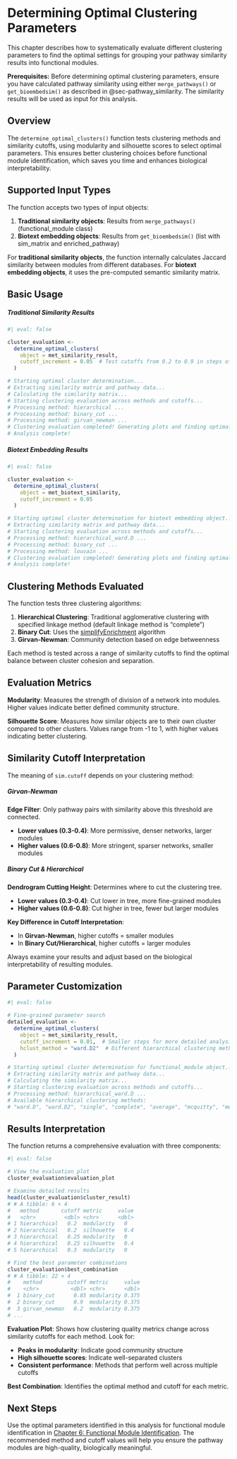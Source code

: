# Determining Optimal Clustering Parameters {#sec-optimal_clustering}

This chapter describes how to systematically evaluate different clustering parameters to find the optimal settings for grouping your pathway similarity results into functional modules.

::: callout-important
**Prerequisites:** Before determining optimal clustering parameters, ensure you have calculated pathway similarity using either `merge_pathways()` or `get_bioembedsim()` as described in @sec-pathway_similarity. The similarity results will be used as input for this analysis.
:::

## Overview

The `determine_optimal_clusters()` function tests clustering methods and similarity cutoffs, using modularity and silhouette scores to select optimal parameters. This ensures better clustering choices before functional module identification, which saves you time and enhances biological interpretability.

## Supported Input Types

The function accepts two types of input objects:

1.  **Traditional similarity objects**: Results from `merge_pathways()` (functional_module class)
2.  **Biotext embedding objects**: Results from `get_bioembedsim()` (list with sim_matrix and enriched_pathway)

For **traditional similarity objects**, the function internally calculates Jaccard similarity between modules from different databases. For **biotext embedding objects**, it uses the pre-computed semantic similarity matrix.

## Basic Usage

::: panel-tabset
##### Traditional Similarity Results

```r
#| eval: false

cluster_evaluation <- 
  determine_optimal_clusters(
    object = met_similarity_result,
    cutoff_increment = 0.05  # Test cutoffs from 0.2 to 0.9 in steps of 0.05
  )

# Starting optimal cluster determination...
# Extracting similarity matrix and pathway data...
# Calculating the similarity matrix...
# Starting clustering evaluation across methods and cutoffs...
# Processing method: hierarchical ...
# Processing method: binary_cut ...
# Processing method: girvan_newman ...
# Clustering evaluation completed! Generating plots and finding optimal parameters...
# Analysis complete!
```

##### Biotext Embedding Results

```r
#| eval: false

cluster_evaluation <- 
  determine_optimal_clusters(
    object = met_biotext_similarity,
    cutoff_increment = 0.05
  )

# Starting optimal cluster determination for biotext embedding object...
# Extracting similarity matrix and pathway data...
# Starting clustering evaluation across methods and cutoffs...
# Processing method: hierarchical_ward.D ...
# Processing method: binary_cut ...
# Processing method: louvain ...
# Clustering evaluation completed! Generating plots and finding optimal parameters...
# Analysis complete!
```
:::

## Clustering Methods Evaluated

The function tests three clustering algorithms:

1.  **Hierarchical Clustering**: Traditional agglomerative clustering with specified linkage method (default linkage method is "complete")
2.  **Binary Cut**: Uses the [simplifyEnrichment](https://doi.org/10.1016/j.gpb.2022.04.008) algorithm
3.  **Girvan-Newman**: Community detection based on edge betweenness

Each method is tested across a range of similarity cutoffs to find the optimal balance between cluster cohesion and separation.

## Evaluation Metrics

**Modularity**: Measures the strength of division of a network into modules. Higher values indicate better defined community structure.

**Silhouette Score**: Measures how similar objects are to their own cluster compared to other clusters. Values range from -1 to 1, with higher values indicating better clustering.

## Similarity Cutoff Interpretation

The meaning of `sim.cutoff` depends on your clustering method:

::: panel-tabset
##### Girvan-Newman

**Edge Filter**: Only pathway pairs with similarity above this threshold are connected.

-   **Lower values (0.3-0.4)**: More permissive, denser networks, larger modules
-   **Higher values (0.6-0.8)**: More stringent, sparser networks, smaller modules

##### Binary Cut & Hierarchical

**Dendrogram Cutting Height**: Determines where to cut the clustering tree.

-   **Lower values (0.3-0.4)**: Cut lower in tree, more fine-grained modules\
-   **Higher values (0.6-0.8)**: Cut higher in tree, fewer but larger modules
:::

::: callout-note
**Key Difference in Cutoff Interpretation**:

-   In **Girvan-Newman**, higher cutoffs = smaller modules
-   In **Binary Cut/Hierarchical**, higher cutoffs = larger modules

Always examine your results and adjust based on the biological interpretability of resulting modules.
:::

## Parameter Customization

```r
#| eval: false

# Fine-grained parameter search
detailed_evaluation <- 
  determine_optimal_clusters(
    object = met_similarity_result,
    cutoff_increment = 0.01,  # Smaller steps for more detailed analysis
    hclust_method = "ward.D2"  # Different hierarchical clustering method
  )

# Starting optimal cluster determination for functional_module object...
# Extracting similarity matrix and pathway data...
# Calculating the similarity matrix...
# Starting clustering evaluation across methods and cutoffs...
# Processing method: hierarchical_ward.D ...
# Available hierarchical clustering methods:
# "ward.D", "ward.D2", "single", "complete", "average", "mcquitty", "median", "centroid"
```

## Results Interpretation

The function returns a comprehensive evaluation with three components:

```r
#| eval: false

# View the evaluation plot
cluster_evaluation$evaluation_plot

# Examine detailed results
head(cluster_evaluation$cluster_result)
# # A tibble: 6 × 4
#   method       cutoff metric     value
#   <chr>         <dbl> <chr>      <dbl>
# 1 hierarchical   0.2  modularity   0  
# 2 hierarchical   0.2  silhouette   0.4
# 3 hierarchical   0.25 modularity   0  
# 4 hierarchical   0.25 silhouette   0.4
# 5 hierarchical   0.3  modularity   0  

# Find the best parameter combinations
cluster_evaluation$best_combination
# # A tibble: 22 × 4
#    method        cutoff metric     value
#    <chr>          <dbl> <chr>      <dbl>
#  1 binary_cut      0.85 modularity 0.375
#  2 binary_cut      0.9  modularity 0.375
#  3 girvan_newman   0.2  modularity 0.375
# ...
```

**Evaluation Plot**: Shows how clustering quality metrics change across similarity cutoffs for each method. Look for:

-   **Peaks in modularity**: Indicate good community structure
-   **High silhouette scores**: Indicate well-separated clusters
-   **Consistent performance**: Methods that perform well across multiple cutoffs

**Best Combination**: Identifies the optimal method and cutoff for each metric.

## Next Steps

Use the optimal parameters identified in this analysis for functional module identification in [Chapter 6: Functional Module Identification](06_get_functional_modules.qmd). The recommended method and cutoff values will help you ensure the pathway modules are high-quality, biologically meaningful.
